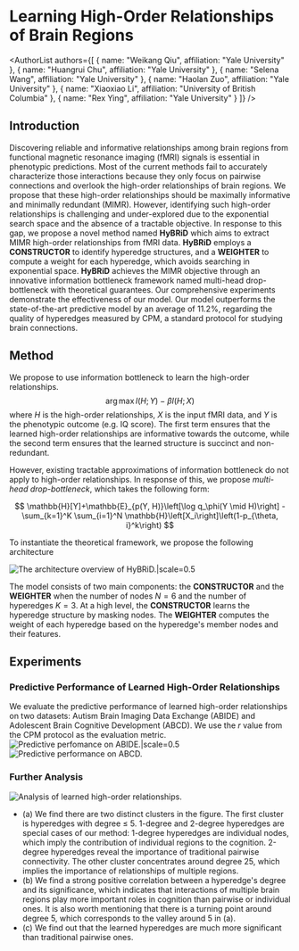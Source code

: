 
# Learning High-Order Relationships of Brain Regions

<AuthorList 
  authors={[
    { name: "Weikang Qiu", affiliation: "Yale University" },
    { name: "Huangrui Chu", affiliation: "Yale University" },
    { name: "Selena Wang", affiliation: "Yale University" },
    { name: "Haolan Zuo", affiliation: "Yale University" },
    { name: "Xiaoxiao Li", affiliation: "University of British Columbia" },
    { name: "Rex Ying", affiliation: "Yale University" }
  ]}
/>

<BadgeContainer>
<GithubBadge link="https://github.com/Graph-and-Geometric-Learning/HyBRiD" />
<ArxivBadge link="https://arxiv.org/abs/2312.02203" />
</BadgeContainer>

## Introduction
Discovering reliable and informative relationships among brain regions from functional magnetic resonance imaging (fMRI) signals is essential in phenotypic predictions. Most of the current methods fail to accurately characterize those interactions because they only focus on pairwise connections and overlook the high-order relationships of brain regions. We propose that these high-order relationships should be maximally informative and minimally redundant (MIMR). However, identifying such high-order relationships is challenging and under-explored due to the exponential search space and the absence of a tractable objective. In response to this gap, we propose a novel method named **HyBRiD** which aims to extract MIMR high-order relationships from fMRI data. **HyBRiD** employs a **CONSTRUCTOR** to identify hyperedge structures, and a **WEIGHTER** to compute a weight for each hyperedge, which avoids searching in exponential space. **HyBRiD** achieves the MIMR objective through an innovative information bottleneck framework named multi-head drop-bottleneck with theoretical guarantees. Our comprehensive experiments demonstrate the effectiveness of our model. Our model outperforms the state-of-the-art predictive model by an average of $11.2\%$, regarding the quality of hyperedges measured by CPM, a standard protocol for studying brain connections. 


## Method
We propose to use information bottleneck to learn the high-order relationships.
$$
\arg \max I(H ; Y)-\beta I(H ; X)
$$
where $H$ is the high-order relationships, $X$ is the input fMRI data, and $Y$ is the phenotypic outcome (e.g. IQ score). The first term ensures that the learned high-order relationships are informative towards the outcome, while the second term ensures that the learned structure is succinct and non-redundant.

However, existing tractable approximations of information bottleneck do not apply to high-order relationships. In response of this, we propose *multi-head drop-bottleneck*, which takes the following form:

$$
\mathbb{H}[Y]+\mathbb{E}_{p(Y, H)}\left[\log q_\phi(Y \mid H)\right] - \sum_{k=1}^K \sum_{i=1}^N \mathbb{H}\left[X_i\right]\left(1-p_{\theta, i}^k\right)
$$


To instantiate the theoretical framework, we propose the following architecture

![The architecture overview of HyBRiD.|scale=0.5](./assets/arch.png)

The model consists of two main components: the **CONSTRUCTOR** and the **WEIGHTER** when the number of nodes $N = 6$ and the number of hyperedges $K = 3$. At a high level, the **CONSTRUCTOR** learns the hyperedge structure by masking nodes. The **WEIGHTER** computes the weight of each hyperedge based on the hyperedge's member nodes and their features.

## Experiments
### Predictive Performance of Learned High-Order Relationships
We evaluate the predictive performance of learned high-order relationships on two datasets: Autism Brain Imaging Data Exchange (ABIDE) and Adolescent Brain Cognitive Development (ABCD). We use the $r$ value from the CPM protocol as the evaluation metric.
![Predictive perfomance on ABIDE.|scale=0.5](./assets/abide.png)
![Predictive performance on ABCD.](./assets/abcd.png)

### Further Analysis
![Analysis of learned high-order relationships.](./assets/plot.png)
- (a) We find there are two distinct clusters in the figure. The first cluster is hyperedges with degree ≤ 5. 1-degree and 2-degree hyperedges are special cases of our method: 1-degree hyperedges are individual nodes, which imply the contribution of individual regions to the cognition. 2-degree hyperedges reveal the importance of traditional pairwise connectivity. The other cluster concentrates around degree 25, which implies the importance of relationships of multiple regions.
- (b) We find a strong positive correlation between a hyperedge's degree and its significance, which indicates that interactions of multiple brain regions play more important roles in cognition than pairwise or individual ones. It is also worth mentioning that there is a turning point around degree 5, which corresponds to the valley around 5 in (a).
- (c) We find out that the learned hyperedges are much more significant than traditional pairwise ones. 